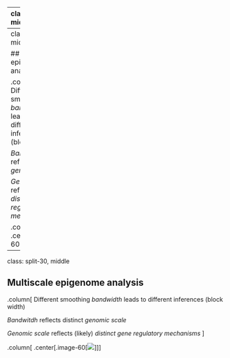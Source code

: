 
---
class: split-30, middle

## Multi-scale epigenome analysis

.column[
Different smoothing _bandwidth_ leads to different inferences (block width)

_Bandwitdh_ reflects distinct _genomic scale_

_Genomic scale_ reflects (likely) distinct _gene regulatory mechanisms_
]

.column[
.center[.image-50[![](img/multiscale_toy.png)]]
]

---
class: split-30, middle

## Multiscale epigenome analysis


.column[
Different smoothing _bandwidth_ leads to different inferences (block width)

_Bandwitdh_ reflects distinct _genomic scale_

_Genomic scale_ reflects (likely) _distinct gene regulatory mechanisms_
]

.column[
.center[.image-60[![](img/multiscale_grn.png)]]
]

---
class: split-30, middle

## Multiscale epigenome analysis


.column[
Different smoothing _bandwidth_ leads to different inferences (block width)

_Bandwitdh_ reflects distinct _genomic scale_

_Genomic scale_ reflects (likely) _distinct gene regulatory mechanisms_
]

.column[
.center[.image-60[![](img/composite_grn.png)]]
]